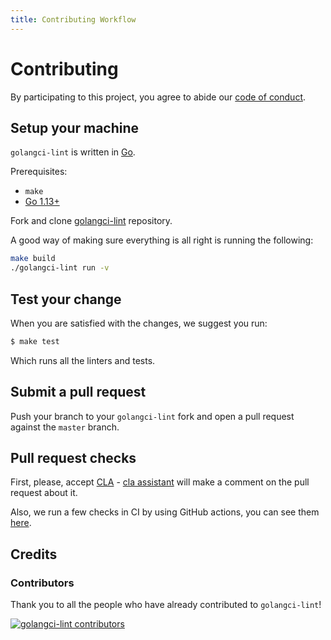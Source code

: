 ```yaml
---
title: Contributing Workflow
---
```


# Contributing

By participating to this project, you agree to abide our [code of
conduct](https://github.com/golangci/golangci-lint/blob/master/CODE_OF_CONDUCT.md).

## Setup your machine

`golangci-lint` is written in [Go](https://golang.org/).

Prerequisites:

- `make`
- [Go 1.13+](https://golang.org/doc/install)

Fork and clone [golangci-lint](https://github.com/golangci/golangci-lint) repository.

A good way of making sure everything is all right is running the following:

```bash
make build
./golangci-lint run -v
```

## Test your change

When you are satisfied with the changes, we suggest you run:

```bash
$ make test
```

Which runs all the linters and tests.

## Submit a pull request

Push your branch to your `golangci-lint` fork and open a pull request against the
`master` branch.

## Pull request checks

First, please, accept [CLA](https://gist.github.com/jirfag/26a39fd375da84b2d5ad4296fecb0668) - [cla assistant](https://cla-assistant.io/) will
make a comment on the pull request about it.

Also, we run a few checks in CI by using GitHub actions, you can see them [here](https://github.com/golangci/golangci-lint/blob/master/.github/workflows/pr.yml).

## Credits

### Contributors

Thank you to all the people who have already contributed to `golangci-lint`!

[![golangci-lint contributors](https://contributors-img.web.app/image?repo=golangci/golangci-lint)](https://github.com/golangci/golangci-lint/graphs/contributors)

<!-- TODO: use `allcontributors` -->
